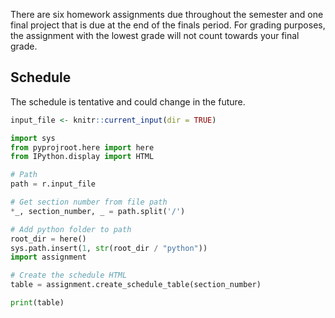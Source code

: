 
There are six homework assignments due throughout the semester and one 
final project that is due at the end of the finals period. For grading purposes, 
the assignment with the lowest grade will not count towards your final grade.


## Schedule

::: {.callout-note} 
The schedule is tentative and could change in the future.
:::


```r
input_file <- knitr::current_input(dir = TRUE)
```

```python
import sys
from pyprojroot.here import here
from IPython.display import HTML

# Path
path = r.input_file

# Get section number from file path
*_, section_number, _ = path.split('/')

# Add python folder to path
root_dir = here()
sys.path.insert(1, str(root_dir / "python"))
import assignment

# Create the schedule HTML
table = assignment.create_schedule_table(section_number)

print(table)
```


